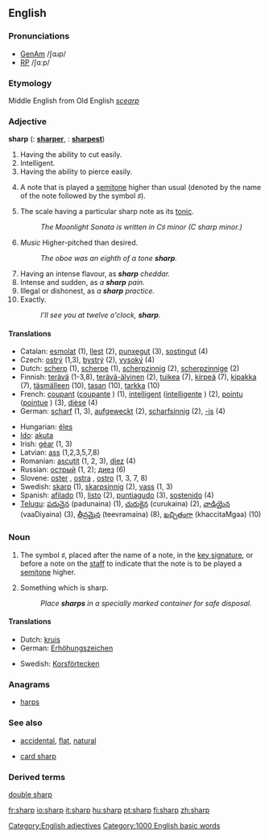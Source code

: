 ==English==

===Pronunciations===
*[[w:General American|GenAm]] /ʃɑɹp/
*[[w:Received Pronunciation|RP]] /ʃɑːp/
===Etymology===
Middle English from Old English ''[[scearp]]''
===Adjective===
'''sharp'''  ({{compar}}: '''[[sharper]]''', {{superl}}: '''[[sharpest]]''')

# Having the ability to cut easily.
# Intelligent.
# Having the ability to pierce easily.
# {{music}} A note that is played a [[semitone]] higher than usual (denoted by the name of the note followed by the symbol &#9839;).
# {{music}} The scale having a particular sharp note as its [[tonic]].
#: ''The Moonlight Sonata is written in C&#9839; minor (C sharp minor.)''
# ''Music'' Higher-pitched than desired.
#:''The oboe was an eighth of a tone '''sharp'''.''
# Having an intense flavour, as '''''sharp''' cheddar.''
# Intense and sudden, as ''a '''sharp''' pain.''
# Illegal or dishonest, as ''a '''sharp''' practice.''
# Exactly.
#:''I'll see you at twelve o'clock, '''sharp'''.''

====Translations====
{{rfc-trans}}
{{top}}
*Catalan: [[esmolat]] (1), [[llest]] (2), [[punxegut]] (3), [[sostingut]] (4)
*Czech: [[ostrý]] (1,3), [[bystrý]] (2), [[vysoký]] (4)
*Dutch: [[scherp]] (1), [[scherpe]] (1), [[scherpzinnig]] (2), [[scherpzinnige]] (2)
*Finnish: [[terävä]] (1-3,8), [[terävä-älyinen]] (2), [[tuikea]] (7), [[kirpeä]] (7), [[kipakka]] (7), [[täsmälleen]] (10), [[tasan]] (10), [[tarkka]] (10)
*French: [[coupant]] {{m}} ([[coupante]] {{f}}) (1), [[intelligent]] {{m}} ([[intelligente]] {{f}}) (2), [[pointu]] {{m}} ([[pointue]] {{f}}) (3), [[dièse]] {{m}} {{f}} (4)
*German: [[scharf]] (1, 3), [[aufgeweckt]] (2), [[scharfsinnig]] (2), [[-is]] (4)
{{mid}}
*Hungarian: [[éles]]
*[[Ido]]: [[akuta]]
*Irish: [[géar]] (1, 3)
*Latvian: [[ass]] (1,2,3,5,7,8)
*Romanian: [[ascuţit]] (1, 2, 3), [[diez]] (4)
*Russian: [[острый]] (1, 2); [[диез]] {{Unicode|(diɛ́z)}} {{m}} (6)
*Slovene: [[oster]] {{m}}, [[ostra]] {{f}}, [[ostro]] {{n}} (1, 3, 7, 8)
*Swedish: [[skarp]] (1), [[skarpsinnig]] (2), [[vass]] (1, 3)
*Spanish: [[afilado]] (1), [[listo]] (2), [[puntiagudo]] (3), [[sostenido]] (4)
*[[Telugu]]: [[పదునైన]] (padunaina) (1), [[చురుకైన]] (curukaina) (2), [[వాడియైన]] (vaaDiyaina) (3), [[తీవ్రమైన]] (teevramaina) (8), [[ఖచ్చితంగా]] (khaccitaMgaa) (10)
{{bottom}}

===Noun===
{{en-noun-reg}}

# {{music}} The symbol &#9839;, placed after the name of a note, in the [[key signature]], or before a note on the [[staff]] to indicate that the note is to be played a [[semitone]] higher.
# Something which is sharp.
#:''Place '''sharps''' in a specially marked container for safe disposal.''

====Translations====
{{top}}
*Dutch: [[kruis]] {{f}}
*German: [[Erhöhungszeichen]] {{n}}
{{mid}}
*Swedish: [[Korsförtecken]]
{{bottom}}

===Anagrams===
*[[harps]]

===See also===
*{{music}} [[accidental]], [[flat]], [[natural]]
*[[card sharp]]

===Derived terms===
[[double sharp]]

[[Category:English adjectives]]
[[Category:1000 English basic words]]

[[fr:sharp]]
[[io:sharp]]
[[it:sharp]]
[[hu:sharp]]
[[pt:sharp]]
[[fi:sharp]]
[[zh:sharp]]